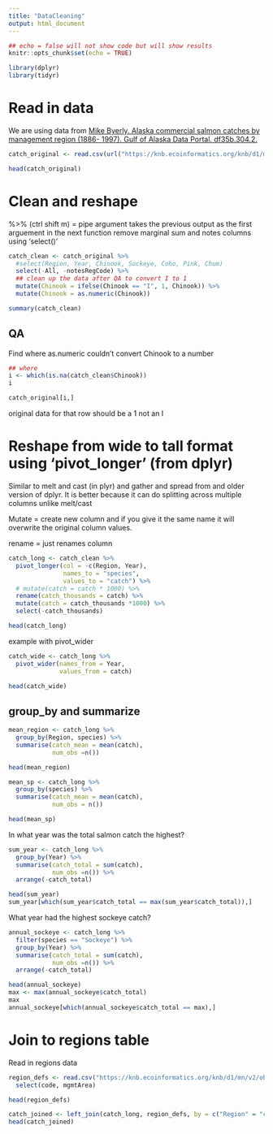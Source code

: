 ```yaml
---
title: "DataCleaning"
output: html_document
---
```


```r
## echo = false will not show code but will show results
knitr::opts_chunk$set(echo = TRUE)
```

```r
library(dplyr)
library(tidyr)
```

# Read in data

We are using data from [Mike Byerly. Alaska commercial salmon catches by management region (1886- 1997). Gulf of Alaska Data Portal. df35b.304.2.](https://knb.ecoinformatics.org/view/df35b.304.2)

```r
catch_original <- read.csv(url("https://knb.ecoinformatics.org/knb/d1/mn/v2/object/df35b.302.1", method = "libcurl"), stringsAsFactors = FALSE)

head(catch_original)
```


# Clean and reshape
%>% (ctrl shift m) = pipe argument takes the previous output as the first arguement in the next function
remove marginal sum and notes columns using 'select()'

```r
catch_clean <- catch_original %>% 
  #select(Region, Year, Chinook, Sockeye, Coho, Pink, Chum)
  select(-All, -notesRegCode) %>%
  ## clean up the data after QA to convert I to 1
  mutate(Chinook = ifelse(Chinook == "I", 1, Chinook)) %>%
  mutate(Chinook = as.numeric(Chinook))

summary(catch_clean)
```

## QA 
Find where as.numeric couldn't convert Chinook to a number

```r
## where 
i <- which(is.na(catch_clean$Chinook))
i
```
```r
catch_original[i,]
```
original data for that row should be a 1 not an I

# Reshape from wide to tall format using 'pivot_longer' (from dplyr)
Similar to melt and cast (in plyr) and gather and spread from and older version of dplyr.
It is better because it can do splitting across multiple columns unlike melt/cast

Mutate = create new column and if you give it the same name it will overwrite the original column values. 

rename = just renames column
```r
catch_long <- catch_clean %>%
  pivot_longer(col = -c(Region, Year), 
               names_to = "species",
               values_to = "catch") %>%
  # mutate(catch = catch * 1000) %>%
  rename(catch_thousands = catch) %>%
  mutate(catch = catch_thousands *1000) %>%
  select(-catch_thousands)

head(catch_long)

```

example with pivot_wider
```r
catch_wide <- catch_long %>% 
  pivot_wider(names_from = Year, 
              values_from = catch)

head(catch_wide)
```

## group_by and summarize
```r
mean_region <- catch_long %>%
  group_by(Region, species) %>%
  summarise(catch_mean = mean(catch), 
            num_obs =n())

head(mean_region)
```

```r
mean_sp <- catch_long %>%
  group_by(species) %>%
  summarise(catch_mean = mean(catch), 
            num_obs = n())

head(mean_sp)
```

In what year was the total salmon catch the highest?

```r
sum_year <- catch_long %>%
  group_by(Year) %>%
  summarise(catch_total = sum(catch), 
            num_obs =n()) %>%
  arrange(-catch_total)

head(sum_year)
sum_year[which(sum_year$catch_total == max(sum_year$catch_total)),]
```

What year had the highest sockeye catch?
```r
annual_sockeye <- catch_long %>%
  filter(species == "Sockeye") %>%
  group_by(Year) %>%
  summarise(catch_total = sum(catch), 
            num_obs =n()) %>%
  arrange(-catch_total)

head(annual_sockeye)
max <- max(annual_sockeye$catch_total)
max
annual_sockeye[which(annual_sockeye$catch_total == max),]
```



# Join to regions table

Read in regions data
```r
region_defs <- read.csv("https://knb.ecoinformatics.org/knb/d1/mn/v2/object/df35b.303.1", stringsAsFactors = FALSE) %>%
  select(code, mgmtArea)

head(region_defs)
```

```r
catch_joined <- left_join(catch_long, region_defs, by = c("Region" = "code"))
head(catch_joined)
```

